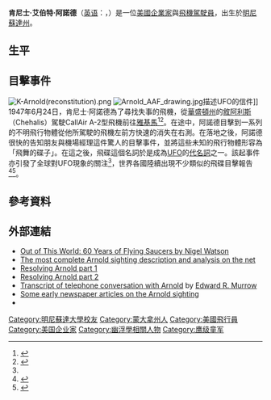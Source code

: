 {{noteTA
|T=zh-hans:肯尼思·阿诺德; zh-hant:肯尼士·阿諾德;
|1=zh-hans:肯尼思; zh-hant:肯尼士;
}}
{{Infobox Person
| name      = 肯尼士·阿諾德
| image     = 
| image_size     = 250px
| caption     = 
| 原文名     = Kenneth Albert Arnold
| 語系       = en
| birth_date  = {{birth date|1915|03|29}}
| birth_place = {{flagicon|United States}} [[美國|美國]][[明尼蘇達州|明尼蘇達州]][[塞比卡_(明尼苏达州)|塞比卡]]
| death_date  = {{death date and age|1984|01|16|1915|03|29}}
| death_place = {{flagicon|United States}} 美國[[华盛顿州|华盛顿州]][[贝尔维尤_(华盛顿州)|贝尔维尤]]
| occupation     = [[企業家|企業家]]、[[飛行員|飛行員]]
| 國籍     = {{美國}}
| spouse         = 
| 性別         = 男
| 母校         = [[明尼蘇達大學|明尼蘇達大學]]
| parents        =
| children       =
}}
'''肯尼士·艾伯特·阿諾德'''（[[英语|英语]]：'''{{lang|en|Kenneth Albert Arnold}}'''，{{bd|1915年|3月29日|1984年|1月16日|catIdx=A}}）是一位[[美國|美國]][[企業家|企業家]]與[[飛機|飛機]][[駕駛員|駕駛員]]，出生於[[明尼蘇達州|明尼蘇達州]]。

==生平==
{{空章節}}

==目擊事件==
[[File:K-Arnold(reconstitution).png|right]]
[[File:Arnold_AAF_drawing.jpg|thumb]]描述UFO的信件]]
{{主條目|{{le|肯尼士·阿諾德目擊飛碟事件|Kenneth Arnold UFO sighting}}}}
1947年6月24日，肯尼士·阿諾德為了尋找失事的飛機，從[[華盛頓州|華盛頓州]]的[[奇黑利斯_(华盛顿州)|敘阿利斯]]（Chehalis）駕駛CallAir A-2型飛機前往[[雅基馬|雅基馬]]<ref>{{Cite book|title=UFO＆宇宙人大百科|publisher=西北國際文化|year=2016年1月|isbn=978-986-92368-4-3|location=新北|last=學研教育出版 編}}</ref>{{Rp|38}}<ref name=":0">{{Cite web|title=1947的今天：人类首次发现UFO|url=http://tech.sina.com.cn/d/2011-06-24/19165689900.shtml|accessdate=2019-03-04|date=2011-06-24|publisher=新浪网|archive-date=2019-03-06|archive-url=https://web.archive.org/web/20190306043755/http://tech.sina.com.cn/d/2011-06-24/19165689900.shtml|dead-url=no}}</ref>。在途中，阿諾德目擊到一系列的不明飛行物體從他所駕駛的飛機左前方快速的消失在右測。在落地之後，阿諾德很快的告知朋友與機場經理這件驚人的目擊事件，並將這些未知的飛行物體形容為「飛舞的碟子」。在這之後，飛碟這個名詞於是成為[[UFO|UFO]]的[[代名詞|代名詞]]之一。該起事件亦引發了全球對UFO現象的關注<ref name=":0" />，世界各國陸續出現不少類似的飛碟目擊報告<ref>{{Cite web|title=第一個「發現」UFO的人是誰？|url=https://cn.nytimes.com/morning-brief/20180625/back-story-modern-era-of-ufology/zh-hant/|date=2018-06-25|accessdate=2019-03-04|language=zh|author=NANCY WARTIK|publisher=紐約時報中文網|archive-date=2020-11-04|archive-url=https://web.archive.org/web/20201104201656/https://cn.nytimes.com/morning-brief/20180625/back-story-modern-era-of-ufology/zh-hant/|dead-url=no}}</ref><ref>{{Cite book|title=外星人與UFO|url=https://archive.org/details/waixingrenyuufo0003unse|publisher=吉林出版集團|year=2010年1月|isbn=978-7-5463-1419-8|location=長春|last=《圖說天下·探索發現系列》編委會 編}}</ref>{{RP|6}}。

==參考資料==
<references />

==外部連結==
*[http://www.wired.com/culture/lifestyle/news/2007/06/flyingsaucer_anniversary?currentPage=1 Out of This World: 60 Years of Flying Saucers by Nigel Watson] {{Wayback|url=http://www.wired.com/culture/lifestyle/news/2007/06/flyingsaucer_anniversary?currentPage=1 |date=20121104061056 }}
*[https://web.archive.org/web/20100107012904/http://brumac.8k.com/KARNOLD/KARNOLD.html The most complete Arnold sighting description and analysis on the net]
*[http://www.reall.org/newsletter/v05/n06/resolving-arnold-part-1.html Resolving Arnold part 1] {{Wayback|url=http://www.reall.org/newsletter/v05/n06/resolving-arnold-part-1.html |date=20210225182958 }}
*[http://www.reall.org/newsletter/v05/n07/resolving-arnold-part-2.html Resolving Arnold part 2] {{Wayback|url=http://www.reall.org/newsletter/v05/n07/resolving-arnold-part-2.html |date=20210126143815 }}
*[http://www.project1947.com/fig/kamurrow.htm Transcript of telephone conversation with Arnold] {{Wayback|url=http://www.project1947.com/fig/kamurrow.htm |date=20210227044707 }} by [[Edward_R._Murrow|Edward R. Murrow]]
*[http://www.project1947.com/fig/1947b.htm Some early newspaper articles on the Arnold sighting] {{Wayback|url=http://www.project1947.com/fig/1947b.htm |date=20210125033058 }}
* {{IMDb name|2646924}}

{{Authority control}}
{{DEFAULTSORT:Arnold, Kenneth}}
[[Category:明尼蘇達大學校友|Category:明尼蘇達大學校友]]
[[Category:蒙大拿州人|Category:蒙大拿州人]]
[[Category:美國飛行員|Category:美國飛行員]]
[[Category:美国企业家|Category:美国企业家]]
[[Category:幽浮學相關人物|Category:幽浮學相關人物]]
[[Category:鹰级童军|Category:鹰级童军]]